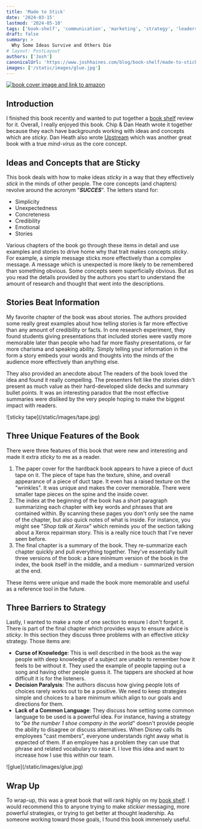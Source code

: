 ```yaml
---
title: 'Made to Stick'
date: '2024-03-15'
lastmod: '2024-05-10'
tags: ['book-shelf', 'communication', 'marketing', 'strategy', 'leadership']
draft: false
summary: >
  Why Some Ideas Survive and Others Die
# layout: PostLayout
authors: ['Josh']
canonicalUrl: 'https://www.joshhaines.com/blog/book-shelf/made-to-stick'
images: ['/static/images/glue.jpg']
---
```


<div className="mx-auto w-1/3">
  <a href="https://www.amazon.com/Made-Stick-Ideas-Survive-Others/dp/1400064287">
    <img
      alt="book cover image and link to amazon"
      src="https://m.media-amazon.com/images/I/51v+SnpekvL._SY445_SX342_.jpg"
    />
  </a>
</div>

## Introduction

I finished this book recently and wanted to put together a [book shelf](/blog/book-shelf) review for it. Overall, I really enjoyed this book. Chip & Dan Heath wrote it together because they each have backgrounds working with ideas and concepts which are _sticky_. Dan Heath also wrote [Upstream](/blog/book-shelf/upstream) which was another great book with a true _mind-virus_ as the core concept.

## Ideas and Concepts that are Sticky

This book deals with how to make ideas _sticky_ in a way that they effectively _stick_ in the minds of other people. The core concepts (and chapters) revolve around the acronym "_**SUCCES**_". The letters stand for:

- Simplicity
- Unexpectedness
- Concreteness
- Credibility
- Emotional
- Stories

Various chapters of the book go through these items in detail and use examples and stories to drive home why that trait makes concepts _sticky_. For example, a simple message sticks more effectively than a complex message. A message which is unexpected is more likely to be remembered than something obvious. Some concepts seem superficially obvious. But as you read the details provided by the authors you start to understand the amount of research and thought that went into the descriptions.

## Stories Beat Information

My favorite chapter of the book was about stories. The authors provided some really great examples about how telling stories is far more effective than any amount of credibility or facts. In one research experiment, they found students giving presentations that included stories were vastly more memorable later than people who had far more flashy presentations, or far more charisma and speaking ability. Simply telling your information in the form a story embeds your words and thoughts into the minds of the audience more effectively than anything else.

They also provided an anecdote about The readers of the book loved the idea and found it really compelling. The presenters felt like the stories didn't present as much value as their hard-developed slide decks and summary bullet points. It was an interesting paradox that the most effective summaries were disliked by the very people hoping to make the biggest impact with readers.

<div className="-mx-2 flex flex-wrap justify-center overflow-hidden xl:-mx-2">
  <div className="my-1 w-full overflow-hidden px-2 xl:my-1 xl:w-3/4 xl:px-2">
    ![sticky tape](/static/images/tape.jpg)
  </div>
</div>

## Three Unique Features of the Book

There were three features of this book that were new and interesting and made it extra _sticky_ to me as a reader.

1. The paper cover for the hardback book appears to have a piece of duct tape on it. The piece of tape has the texture, shine, and overall appearance of a piece of duct tape. It even has a raised texture on the "wrinkles". It was unique and makes the cover memorable. There were smaller tape pieces on the spine and the inside cover.
2. The index at the beginning of the book has a short paragraph summarizing each chapter with key words and phrases that are contained within. By scanning these pages you don't only see the name of the chapter, but also quick notes of what is inside. For instance, you might see "_Shop talk at Xerox_" which reminds you of the section talking about a Xerox repairman story. This is a really nice touch that I've never seen before.
3. The final chapter is a summary of the book. They re-summarize each chapter quickly and pull everything together. They've essentially built three versions of the book: a bare minimum version of the book in the index, the book itself in the middle, and a medium - summarized version at the end.

These items were unique and made the book more memorable and useful as a reference tool in the future.

## Three Barriers to Strategy

Lastly, I wanted to make a note of one section to ensure I don't forget it. There is part of the final chapter which provides ways to ensure advice is _sticky_. In this section they discuss three problems with an effective _sticky_ strategy. Those items are:

- **Curse of Knowledge**: This is well described in the book as the way people with deep knowledge of a subject are unable to remember how it feels to be without it. They used the example of people tapping out a song and having other people guess it. The tappers are shocked at how difficult it is for the listeners.
- **Decision Paralysis**: The authors discuss how giving people lots of choices rarely works out to be a positive. We need to keep strategies simple and choices to a bare minimum which align to our goals and directions for them.
- **Lack of a Common Language**: They discuss how setting some common language to be used is a powerful idea. For instance, having a strategy to "_be the number 1 shoe company in the world_" doesn't provide people the ability to disagree or discuss alternatives. When Disney calls its employees "cast members", everyone understands right away what is expected of them. If an employee has a problem they can use that phrase and related vocabulary to raise it. I love this idea and want to increase how I use this within our team.

<div className="-mx-2 flex flex-wrap justify-center overflow-hidden xl:-mx-2">
  <div className="my-1 w-full overflow-hidden px-2 xl:my-1 xl:w-3/4 xl:px-2">
    ![glue](/static/images/glue.jpg)
  </div>
</div>

## Wrap Up

To wrap-up, this was a great book that will rank highly on my [book shelf](/blog/book-shelf). I would recommend this to anyone trying to make _stickier_ messaging, more powerful strategies, or trying to get better at thought leadership. As someone working toward those goals, I found this book immensely useful.
